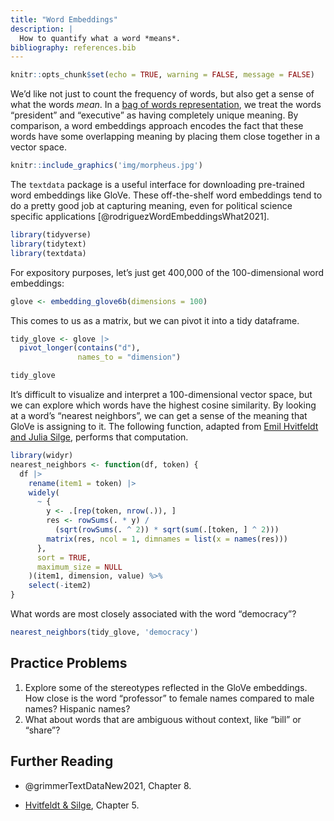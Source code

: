 ```yaml
---
title: "Word Embeddings"
description: |
  How to quantify what a word *means*.
bibliography: references.bib
---
```


```r
knitr::opts_chunk$set(echo = TRUE, warning = FALSE, message = FALSE)
```

We'd like not just to count the frequency of words, but also get a sense of what the words *mean*. In a [bag of words representation](bag-of-words.html), we treat the words "president" and "executive" as having completely unique meaning. By comparison, a word embeddings approach encodes the fact that these words have some overlapping meaning by placing them close together in a vector space.

```r
knitr::include_graphics('img/morpheus.jpg')
```

The `textdata` package is a useful interface for downloading pre-trained word embeddings like GloVe. These off-the-shelf word embeddings tend to do a pretty good job at capturing meaning, even for political science specific applications [@rodriguezWordEmbeddingsWhat2021].

```r
library(tidyverse)
library(tidytext)
library(textdata)
```

For expository purposes, let's just get 400,000 of the 100-dimensional word embeddings:

```r
glove <- embedding_glove6b(dimensions = 100)
```

This comes to us as a matrix, but we can pivot it into a tidy dataframe.

```r
tidy_glove <- glove |>
  pivot_longer(contains("d"),
               names_to = "dimension")

tidy_glove
```

It's difficult to visualize and interpret a 100-dimensional vector space, but we can explore which words have the highest cosine similarity. By looking at a word's "nearest neighbors", we can get a sense of the meaning that GloVe is assigning to it. The following function, adapted from [Emil Hvitfeldt and Julia Silge](https://smltar.com/embeddings.html), performs that computation.

```r
library(widyr)
nearest_neighbors <- function(df, token) {
  df |>
    rename(item1 = token) |>
    widely(
      ~ {
        y <- .[rep(token, nrow(.)), ]
        res <- rowSums(. * y) /
          (sqrt(rowSums(. ^ 2)) * sqrt(sum(.[token, ] ^ 2)))
        matrix(res, ncol = 1, dimnames = list(x = names(res)))
      },
      sort = TRUE,
      maximum_size = NULL
    )(item1, dimension, value) %>%
    select(-item2)
}
```

What words are most closely associated with the word "democracy"?

```r
nearest_neighbors(tidy_glove, 'democracy')
```

## Practice Problems

1.  Explore some of the stereotypes reflected in the GloVe embeddings. How close is the word "professor" to female names compared to male names? Hispanic names?
2.  What about words that are ambiguous without context, like "bill" or "share"?

## Further Reading

-   @grimmerTextDataNew2021, Chapter 8.

-    [Hvitfeldt & Silge](https://smltar.com/embeddings.html), Chapter 5.

